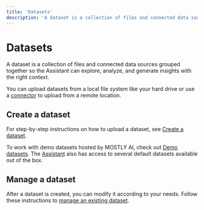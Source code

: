 ```yaml
---
title: 'Datasets'
description: 'A dataset is a collection of files and connected data sources grouped together so the Assistant can explore, analyze, and generate insights with the right context.'
---
```


# Datasets

A dataset is a collection of files and connected data sources grouped together so the Assistant can explore, analyze, and generate insights with the right context.

You can upload datasets from a local file system like your hard drive or use a [connector](./connector.mdx) to upload from a remote location.

## Create a dataset

For step-by-step instructions on how to upload a dataset, see [Create a dataset](datasets/create.mdx).

To work with demo datasets hosted by MOSTLY AI, check out [Demo datasets](datasets/demo-datasets.mdx). The [Assistant](./assistant.mdx) also has access to several default datasets available out of the box.

## Manage a dataset

After a dataset is created, you can modify it according to your needs. Follow these instructions to [manage an existing dataset](./datasets/manage.mdx).
